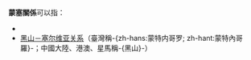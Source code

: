 {{NoteTA|G1=地名}}

'''蒙塞關係'''可以指：

* {{link-sr|蒙古國－塞爾維亞關係|Односи Србије и Монголије}}
* [[黑山－塞尔维亚关系|黑山－塞尔维亚关系]]（臺灣稱-{zh-hans:蒙特内哥罗; zh-hant:蒙特內哥羅}-；中國大陸、港澳、星馬稱-{黑山}-）

{{disambig|Cat=四字消歧义}}